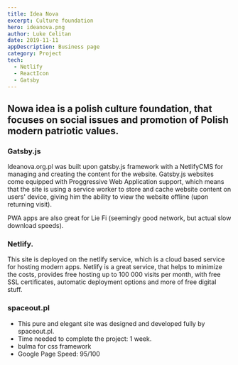```yaml
---
title: Idea Nova
excerpt: Culture foundation
hero: ideanova.png
author: Luke Celitan
date: 2019-11-11
appDescription: Business page
category: Project
tech:
  - Netlify
  - ReactIcon
  - Gatsby
---
```


## Nowa idea is a polish culture foundation, that focuses on social issues and promotion of Polish modern patriotic values.

### Gatsby.js

Ideanova.org.pl was built upon gatsby.js framework with a NetlifyCMS for managing and creating the content for the website. Gatsby.js websites come equipped with Proggressive Web Application support, which means that the site is using a service worker to store and cache website content on users' device, giving him the ability to view the website offline (upon returning visit).

PWA apps are also great for Lie Fi (seemingly good network, but actual slow download speeds).

### Netlify.

This site is deployed on the netlify service, which is a cloud based service for hosting modern apps.
Netlify is a great service, that helps to minimize the costs, provides free hosting up to 100 000 visits per month, with free SSL certificates, automatic deployment options and more of free digital stuff.

### spaceout.pl

- This pure and elegant site was designed and developed fully by spaceout.pl.
- Time needed to complete the project: 1 week.
- bulma for css framework
- Google Page Speed: 95/100
